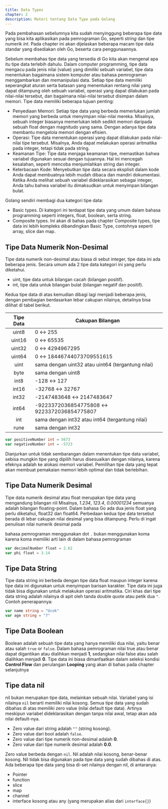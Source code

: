 ```yaml
---
title: Data Types
chapter: 2
description: Materi tentang Data Type pada Golang
---
```


Pada pembahasan sebelumnya kita sudah menyinggung beberapa tipe
data yang bisa kita aplikasikan pada pemrograman Go, seperti _string_ dan
tipe numerik _int_. Pada chapter ini akan dijelaskan beberapa macam tipe
data standar yang disediakan oleh Go, beserta cara penggunaannya.

Sebelum membahas tipe data yang tersedia di Go kita akan mengenal apa
itu tipe data terlebih dahulu.
Dalam computer programming, tipe data mengacu pada jenis nilai (value)
yang dimiliki sebuah variabel, tipe data menentukan bagaimana sistem
komputer atau bahasa pemrograman menggambarkan dan memanipulasi
data. Setiap tipe data memiliki seperangkat aturan serta batasan yang
menentukan rentang nilai yang dapat ditampung oleh sebuah variabel,
operasi yang dapat dilakukan pada nilai-nilai tersebut, dan bagaimana nilai-nilai tersebut disimpan dalam memori.
Tipe data memiliki beberapa tujuan penting:

- Penyediaan Memori: Setiap tipe data yang berbeda memerlukan
  jumlah memori yang berbeda untuk menyimpan nilai-nilai mereka.
  Misalnya, sebuah integer biasanya memerlukan lebih sedikit memori
  daripada sebuah float dengan magnitudo yang sama. Dengan adanya
  tipe data membantu mengelola memori dengan efisien.
- Operasi: Tipe data menentukan operasi yang dapat dilakukan pada
  nilai-nilai tipe tersebut. Misalnya, Anda dapat melakukan operasi
  aritmatika pada integer, tetapi tidak pada string.
- Keamanan Tipe: Tipe data menjaga keamanan tipe, memastikan
  bahwa variabel digunakan sesuai dengan tujuannya. Hal ini mencegah
  kesalahan, seperti mencoba menjumlahkan string dan integer.
- Keterbacaan Kode: Menyebutkan tipe data secara eksplisit dalam
  kode Anda dapat membuatnya lebih mudah dibaca dan mandiri dokumentasi. Ketika Anda melihat sebuah variabel dideklarasikan
  sebagai integer, Anda tahu bahwa variabel itu dimaksudkan untuk
  menyimpan bilangan bulat.

Golang sendiri membagi dua kategori tipe data:

- Basic types. Di kategori ini terdapat tipe data yang umum dalam
  bahasa programming seperti integers, float, boolean, serta string.
- Composite types. Ini akan di bahas pada chapter Composite types, tipe
  data ini lebih kompleks dibandingkan Basic Type, contohnya seperti
  array, slice dan map.

## Tipe Data Numerik Non-Desimal

Tipe data numerik non-desimal atau biasa di sebut integer, tipe data
ini ada beberapa jenis. Secara umum ada 2 tipe data kategori ini
yang perlu diketahui.

- uint, tipe data untuk bilangan cacah (bilangan positif).
- int, tipe data untuk bilangan bulat (bilangan negatif dan positif).

Kedua tipe data di atas kemudian dibagi lagi menjadi beberapa
jenis, dengan pembagian berdasarkan lebar cakupan nilainya,
detailnya bisa dilihat di tabel berikut.

| Tipe Data | Cakupan Bilangan                                  |
| :---------: | ------------------------------------------------- |
| uint8     | 0 ↔ 255                                          |
| uint16    | 0 ↔ 65535                                        |
| uint32    | 0 ↔ 4294967295                                   |
| uint64    | 0 ↔ 18446744073709551615                         |
| uint      | sama dengan uint32 atau uint64 (tergantung nilai) |
| byte      | sama dengan uint8                                 |
| int8      | -128 ↔ 127                                       |
| int16     | -32768 ↔ 32767                                   |
| int32     | -2147483648 ↔ 2147483647                         |
| int64     | -9223372036854775808 ↔ 9223372036854775807       |
| int       | sama dengan int32 atau int64 (tergantung nilai)   |
| rune      | sama dengan int32                                 |

```go
var positiveNumber int = 5673
var negativeNumber int = -5723
```

Dianjurkan untuk tidak sembarangan dalam menentukan tipe data
variabel, sebisa mungkin tipe yang dipilih harus disesuaikan dengan
nilainya, karena efeknya adalah ke alokasi memori variabel.
Pemilihan tipe data yang tepat akan membuat pemakaian memori
lebih optimal dan tidak berlebihan.

## Tipe Data Numerik Desimal

Tipe data numerik desimal atau float merupakan tipe data yang
mengandung bilangan riil Misalnya, _1.234_, _123.4_, _0.00001234_
semuanya adalah bilangan floating-point. Dalam bahasa Go ada dua
jenis float yang perlu diketahui, float32 dan float64. Perbedaan
kedua tipe data tersebut berada di lebar cakupan nilai desimal yang
bisa ditampung. Perlu di ingat penulisan nilai numerik desimal pada

bahasa pemrograman menggunakan dot `.` bukan menggunakan
koma karena koma memiliki arti lain di dalam bahasa pemrograman

```go 
var decimalNumber float = 2.62
var phi float = 3.14
```

## Tipe Data String

Tipe data string ini berbeda dengan tipe data float maupun integer
karena tipe data ini digunakan untuk menyimpan barisan karakter.
Tipe data ini juga tidak bisa digunakan untuk melakukan operasi
aritmatika.
Ciri khas dari tipe data string adalah nilainya di apit oleh tanda
double quote atau petik dua `"`. Contoh penerapannya:

```go
var name string = "Ucok"
var age string = "7"
```

## Tipe Data Boolean

Boolean adalah sebuah tipe data yang hanya memiliki dua nilai,
yaitu benar atau salah `true` or `false`. Dalam bahasa pemrograman
nilai true atau benar dapat digantikan atau dialihkan menjadi **1**,
sedangkan nilai false atau salah dialihkan menjadi **0**. Tipe data ini
biasa dimanfaatkan dalam seleksi kondisi **Control Flow** dan
perulangan **Looping** yang akan di bahas pada chapter selanjutnya

## Tipe data nil

nil bukan merupakan tipe data, melainkan sebuah nilai. Variabel
yang isi nilainya `nil` berarti memiliki nilai kosong.
Semua tipe data yang sudah dibahas di atas memiliki zero value
(nilai default tipe data). Artinya meskipun variabel dideklarasikan
dengan tanpa nilai awal, tetap akan ada nilai default-nya.

- Zero value dari string adalah `""` (string kosong).
- Zero value dari bool adalah `false`.
- Zero value dari tipe numerik non-desimal adalah **0**.
- Zero value dari tipe numerik desimal adalah **0.0**.

Zero value berbeda dengan `nil`. Nil adalah nilai kosong, benar-benar
kosong. Nil tidak bisa digunakan pada tipe data yang sudah dibahas
di atas. Ada beberapa tipe data yang bisa di-set nilainya dengan nil,
di antaranya:

- Pointer
- function
- slice
- map
- channel
- interface kosong atau any (yang merupakan alias dari
  `interface{}`)
